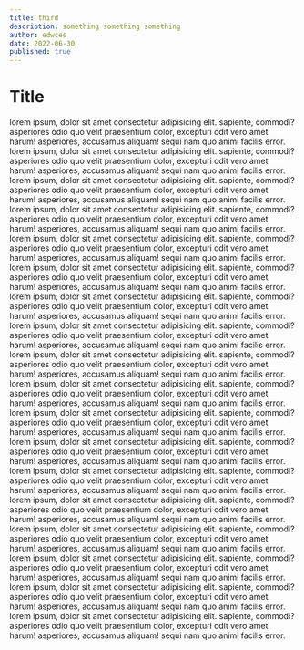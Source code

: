 ```yaml
---
title: third
description: something something something
author: edwces
date: 2022-06-30
published: true
---
```


# Title

lorem ipsum, dolor sit amet consectetur adipisicing elit. sapiente,
commodi? asperiores odio quo velit praesentium dolor, excepturi odit
vero amet harum! asperiores, accusamus aliquam! sequi nam quo animi
facilis error.
lorem ipsum, dolor sit amet consectetur adipisicing elit. sapiente,
commodi? asperiores odio quo velit praesentium dolor, excepturi odit
vero amet harum! asperiores, accusamus aliquam! sequi nam quo animi
facilis error.
lorem ipsum, dolor sit amet consectetur adipisicing elit. sapiente,
commodi? asperiores odio quo velit praesentium dolor, excepturi odit
vero amet harum! asperiores, accusamus aliquam! sequi nam quo animi
facilis error.
lorem ipsum, dolor sit amet consectetur adipisicing elit. sapiente,
commodi? asperiores odio quo velit praesentium dolor, excepturi odit
vero amet harum! asperiores, accusamus aliquam! sequi nam quo animi
facilis error.
lorem ipsum, dolor sit amet consectetur adipisicing elit. sapiente,
commodi? asperiores odio quo velit praesentium dolor, excepturi odit
vero amet harum! asperiores, accusamus aliquam! sequi nam quo animi
facilis error.
lorem ipsum, dolor sit amet consectetur adipisicing elit. sapiente,
commodi? asperiores odio quo velit praesentium dolor, excepturi odit
vero amet harum! asperiores, accusamus aliquam! sequi nam quo animi
facilis error.
lorem ipsum, dolor sit amet consectetur adipisicing elit. sapiente,
commodi? asperiores odio quo velit praesentium dolor, excepturi odit
vero amet harum! asperiores, accusamus aliquam! sequi nam quo animi
facilis error.
lorem ipsum, dolor sit amet consectetur adipisicing elit. sapiente,
commodi? asperiores odio quo velit praesentium dolor, excepturi odit
vero amet harum! asperiores, accusamus aliquam! sequi nam quo animi
facilis error.
lorem ipsum, dolor sit amet consectetur adipisicing elit. sapiente,
commodi? asperiores odio quo velit praesentium dolor, excepturi odit
vero amet harum! asperiores, accusamus aliquam! sequi nam quo animi
facilis error.
lorem ipsum, dolor sit amet consectetur adipisicing elit. sapiente,
commodi? asperiores odio quo velit praesentium dolor, excepturi odit
vero amet harum! asperiores, accusamus aliquam! sequi nam quo animi
facilis error.
lorem ipsum, dolor sit amet consectetur adipisicing elit. sapiente,
commodi? asperiores odio quo velit praesentium dolor, excepturi odit
vero amet harum! asperiores, accusamus aliquam! sequi nam quo animi
facilis error.
lorem ipsum, dolor sit amet consectetur adipisicing elit. sapiente,
commodi? asperiores odio quo velit praesentium dolor, excepturi odit
vero amet harum! asperiores, accusamus aliquam! sequi nam quo animi
facilis error.
lorem ipsum, dolor sit amet consectetur adipisicing elit. sapiente,
commodi? asperiores odio quo velit praesentium dolor, excepturi odit
vero amet harum! asperiores, accusamus aliquam! sequi nam quo animi
facilis error.
lorem ipsum, dolor sit amet consectetur adipisicing elit. sapiente,
commodi? asperiores odio quo velit praesentium dolor, excepturi odit
vero amet harum! asperiores, accusamus aliquam! sequi nam quo animi
facilis error.
lorem ipsum, dolor sit amet consectetur adipisicing elit. sapiente,
commodi? asperiores odio quo velit praesentium dolor, excepturi odit
vero amet harum! asperiores, accusamus aliquam! sequi nam quo animi
facilis error.
lorem ipsum, dolor sit amet consectetur adipisicing elit. sapiente,
commodi? asperiores odio quo velit praesentium dolor, excepturi odit
vero amet harum! asperiores, accusamus aliquam! sequi nam quo animi
facilis error.
lorem ipsum, dolor sit amet consectetur adipisicing elit. sapiente,
commodi? asperiores odio quo velit praesentium dolor, excepturi odit
vero amet harum! asperiores, accusamus aliquam! sequi nam quo animi
facilis error.
lorem ipsum, dolor sit amet consectetur adipisicing elit. sapiente,
commodi? asperiores odio quo velit praesentium dolor, excepturi odit
vero amet harum! asperiores, accusamus aliquam! sequi nam quo animi
facilis error.
